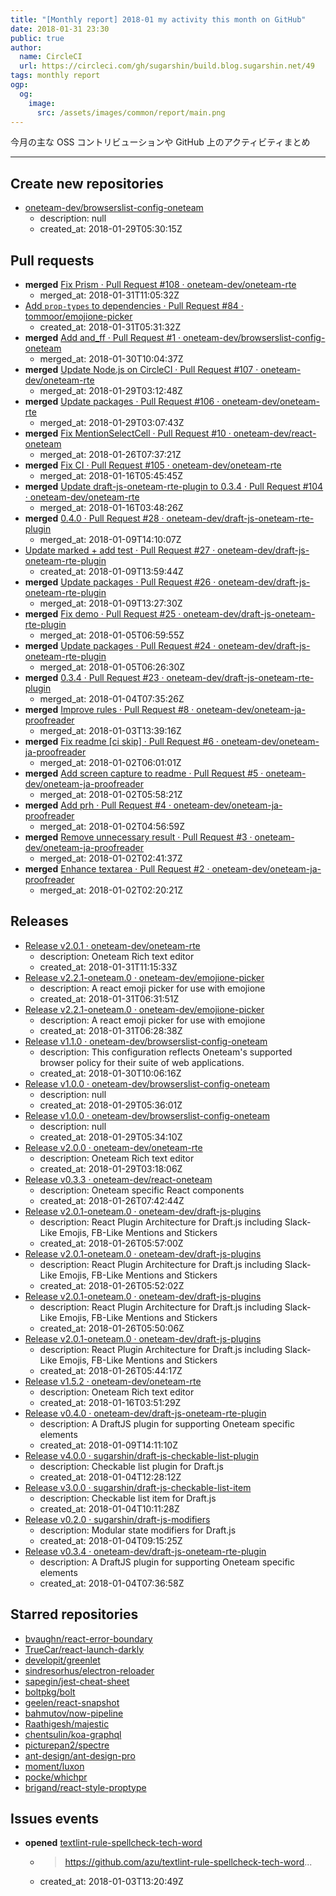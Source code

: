 ```yaml
---
title: "[Monthly report] 2018-01 my activity this month on GitHub"
date: 2018-01-31 23:30
public: true
author:
  name: CircleCI
  url: https://circleci.com/gh/sugarshin/build.blog.sugarshin.net/49
tags: monthly report
ogp:
  og:
    image:
      src: /assets/images/common/report/main.png
---
```


今月の主な OSS コントリビューションや GitHub 上のアクティビティまとめ

***

## Create new repositories

- [oneteam-dev/browserslist-config-oneteam](https://github.com/oneteam-dev/browserslist-config-oneteam)
  - description: null
  - created_at: 2018-01-29T05:30:15Z

## Pull requests

- **merged** [Fix Prism · Pull Request #108 · oneteam-dev/oneteam-rte](https://github.com/oneteam-dev/oneteam-rte/pull/108)
  - merged_at: 2018-01-31T11:05:32Z
- [Add `prop-types` to dependencies · Pull Request #84 · tommoor/emojione-picker](https://github.com/tommoor/emojione-picker/pull/84)
  - created_at: 2018-01-31T05:31:32Z
- **merged** [Add and_ff · Pull Request #1 · oneteam-dev/browserslist-config-oneteam](https://github.com/oneteam-dev/browserslist-config-oneteam/pull/1)
  - merged_at: 2018-01-30T10:04:37Z
- **merged** [Update Node.js on CircleCI · Pull Request #107 · oneteam-dev/oneteam-rte](https://github.com/oneteam-dev/oneteam-rte/pull/107)
  - merged_at: 2018-01-29T03:12:48Z
- **merged** [Update packages · Pull Request #106 · oneteam-dev/oneteam-rte](https://github.com/oneteam-dev/oneteam-rte/pull/106)
  - merged_at: 2018-01-29T03:07:43Z
- **merged** [Fix MentionSelectCell · Pull Request #10 · oneteam-dev/react-oneteam](https://github.com/oneteam-dev/react-oneteam/pull/10)
  - merged_at: 2018-01-26T07:37:21Z
- **merged** [Fix CI · Pull Request #105 · oneteam-dev/oneteam-rte](https://github.com/oneteam-dev/oneteam-rte/pull/105)
  - merged_at: 2018-01-16T05:45:45Z
- **merged** [Update draft-js-oneteam-rte-plugin to 0.3.4 · Pull Request #104 · oneteam-dev/oneteam-rte](https://github.com/oneteam-dev/oneteam-rte/pull/104)
  - merged_at: 2018-01-16T03:48:26Z
- **merged** [0.4.0 · Pull Request #28 · oneteam-dev/draft-js-oneteam-rte-plugin](https://github.com/oneteam-dev/draft-js-oneteam-rte-plugin/pull/28)
  - merged_at: 2018-01-09T14:10:07Z
- [Update marked + add test · Pull Request #27 · oneteam-dev/draft-js-oneteam-rte-plugin](https://github.com/oneteam-dev/draft-js-oneteam-rte-plugin/pull/27)
  - created_at: 2018-01-09T13:59:44Z
- **merged** [Update packages · Pull Request #26 · oneteam-dev/draft-js-oneteam-rte-plugin](https://github.com/oneteam-dev/draft-js-oneteam-rte-plugin/pull/26)
  - merged_at: 2018-01-09T13:27:30Z
- **merged** [Fix demo · Pull Request #25 · oneteam-dev/draft-js-oneteam-rte-plugin](https://github.com/oneteam-dev/draft-js-oneteam-rte-plugin/pull/25)
  - merged_at: 2018-01-05T06:59:55Z
- **merged** [Update packages · Pull Request #24 · oneteam-dev/draft-js-oneteam-rte-plugin](https://github.com/oneteam-dev/draft-js-oneteam-rte-plugin/pull/24)
  - merged_at: 2018-01-05T06:26:30Z
- **merged** [0.3.4 · Pull Request #23 · oneteam-dev/draft-js-oneteam-rte-plugin](https://github.com/oneteam-dev/draft-js-oneteam-rte-plugin/pull/23)
  - merged_at: 2018-01-04T07:35:26Z
- **merged** [Improve rules · Pull Request #8 · oneteam-dev/oneteam-ja-proofreader](https://github.com/oneteam-dev/oneteam-ja-proofreader/pull/8)
  - merged_at: 2018-01-03T13:39:16Z
- **merged** [Fix readme [ci skip] · Pull Request #6 · oneteam-dev/oneteam-ja-proofreader](https://github.com/oneteam-dev/oneteam-ja-proofreader/pull/6)
  - merged_at: 2018-01-02T06:01:01Z
- **merged** [Add screen capture to readme · Pull Request #5 · oneteam-dev/oneteam-ja-proofreader](https://github.com/oneteam-dev/oneteam-ja-proofreader/pull/5)
  - merged_at: 2018-01-02T05:58:21Z
- **merged** [Add prh · Pull Request #4 · oneteam-dev/oneteam-ja-proofreader](https://github.com/oneteam-dev/oneteam-ja-proofreader/pull/4)
  - merged_at: 2018-01-02T04:56:59Z
- **merged** [Remove unnecessary result · Pull Request #3 · oneteam-dev/oneteam-ja-proofreader](https://github.com/oneteam-dev/oneteam-ja-proofreader/pull/3)
  - merged_at: 2018-01-02T02:41:37Z
- **merged** [Enhance textarea · Pull Request #2 · oneteam-dev/oneteam-ja-proofreader](https://github.com/oneteam-dev/oneteam-ja-proofreader/pull/2)
  - merged_at: 2018-01-02T02:20:21Z

## Releases

- [Release v2.0.1 · oneteam-dev/oneteam-rte](https://github.com/oneteam-dev/oneteam-rte/releases/tag/v2.0.1)
  - description: Oneteam Rich text editor
  - created_at: 2018-01-31T11:15:33Z
- [Release v2.2.1-oneteam.0 · oneteam-dev/emojione-picker](https://github.com/oneteam-dev/emojione-picker/releases/tag/v2.2.1-oneteam.0)
  - description: A react emoji picker for use with emojione
  - created_at: 2018-01-31T06:31:51Z
- [Release v2.2.1-oneteam.0 · oneteam-dev/emojione-picker](https://github.com/oneteam-dev/emojione-picker/releases/tag/v2.2.1-oneteam.0)
  - description: A react emoji picker for use with emojione
  - created_at: 2018-01-31T06:28:38Z
- [Release v1.1.0 · oneteam-dev/browserslist-config-oneteam](https://github.com/oneteam-dev/browserslist-config-oneteam/releases/tag/v1.1.0)
  - description: This configuration reflects Oneteam's supported browser policy for their suite of web applications.
  - created_at: 2018-01-30T10:06:16Z
- [Release v1.0.0 · oneteam-dev/browserslist-config-oneteam](https://github.com/oneteam-dev/browserslist-config-oneteam/releases/tag/v1.0.0)
  - description: null
  - created_at: 2018-01-29T05:36:01Z
- [Release v1.0.0 · oneteam-dev/browserslist-config-oneteam](https://github.com/oneteam-dev/browserslist-config-oneteam/releases/tag/v1.0.0)
  - description: null
  - created_at: 2018-01-29T05:34:10Z
- [Release v2.0.0 · oneteam-dev/oneteam-rte](https://github.com/oneteam-dev/oneteam-rte/releases/tag/v2.0.0)
  - description: Oneteam Rich text editor
  - created_at: 2018-01-29T03:18:06Z
- [Release v0.3.3 · oneteam-dev/react-oneteam](https://github.com/oneteam-dev/react-oneteam/releases/tag/v0.3.3)
  - description: Oneteam specific React components
  - created_at: 2018-01-26T07:42:44Z
- [Release v2.0.1-oneteam.0 · oneteam-dev/draft-js-plugins](https://github.com/oneteam-dev/draft-js-plugins/releases/tag/v2.0.1-oneteam.0)
  - description: React Plugin Architecture for Draft.js including Slack-Like Emojis, FB-Like Mentions and Stickers
  - created_at: 2018-01-26T05:57:00Z
- [Release v2.0.1-oneteam.0 · oneteam-dev/draft-js-plugins](https://github.com/oneteam-dev/draft-js-plugins/releases/tag/v2.0.1-oneteam.0)
  - description: React Plugin Architecture for Draft.js including Slack-Like Emojis, FB-Like Mentions and Stickers
  - created_at: 2018-01-26T05:52:02Z
- [Release v2.0.1-oneteam.0 · oneteam-dev/draft-js-plugins](https://github.com/oneteam-dev/draft-js-plugins/releases/tag/v2.0.1-oneteam.0)
  - description: React Plugin Architecture for Draft.js including Slack-Like Emojis, FB-Like Mentions and Stickers
  - created_at: 2018-01-26T05:50:06Z
- [Release v2.0.1-oneteam.0 · oneteam-dev/draft-js-plugins](https://github.com/oneteam-dev/draft-js-plugins/releases/tag/v2.0.1-oneteam.0)
  - description: React Plugin Architecture for Draft.js including Slack-Like Emojis, FB-Like Mentions and Stickers
  - created_at: 2018-01-26T05:44:17Z
- [Release v1.5.2 · oneteam-dev/oneteam-rte](https://github.com/oneteam-dev/oneteam-rte/releases/tag/v1.5.2)
  - description: Oneteam Rich text editor
  - created_at: 2018-01-16T03:51:29Z
- [Release v0.4.0 · oneteam-dev/draft-js-oneteam-rte-plugin](https://github.com/oneteam-dev/draft-js-oneteam-rte-plugin/releases/tag/v0.4.0)
  - description: A DraftJS plugin for supporting Oneteam specific elements
  - created_at: 2018-01-09T14:11:10Z
- [Release v4.0.0 · sugarshin/draft-js-checkable-list-plugin](https://github.com/sugarshin/draft-js-checkable-list-plugin/releases/tag/v4.0.0)
  - description: Checkable list plugin for Draft.js
  - created_at: 2018-01-04T12:28:12Z
- [Release v3.0.0 · sugarshin/draft-js-checkable-list-item](https://github.com/sugarshin/draft-js-checkable-list-item/releases/tag/v3.0.0)
  - description: Checkable list item for Draft.js
  - created_at: 2018-01-04T10:11:28Z
- [Release v0.2.0 · sugarshin/draft-js-modifiers](https://github.com/sugarshin/draft-js-modifiers/releases/tag/v0.2.0)
  - description: Modular state modifiers for Draft.js
  - created_at: 2018-01-04T09:15:25Z
- [Release v0.3.4 · oneteam-dev/draft-js-oneteam-rte-plugin](https://github.com/oneteam-dev/draft-js-oneteam-rte-plugin/releases/tag/v0.3.4)
  - description: A DraftJS plugin for supporting Oneteam specific elements
  - created_at: 2018-01-04T07:36:58Z

## Starred repositories

- [bvaughn/react-error-boundary](https://github.com/bvaughn/react-error-boundary)
- [TrueCar/react-launch-darkly](https://github.com/TrueCar/react-launch-darkly)
- [developit/greenlet](https://github.com/developit/greenlet)
- [sindresorhus/electron-reloader](https://github.com/sindresorhus/electron-reloader)
- [sapegin/jest-cheat-sheet](https://github.com/sapegin/jest-cheat-sheet)
- [boltpkg/bolt](https://github.com/boltpkg/bolt)
- [geelen/react-snapshot](https://github.com/geelen/react-snapshot)
- [bahmutov/now-pipeline](https://github.com/bahmutov/now-pipeline)
- [Raathigesh/majestic](https://github.com/Raathigesh/majestic)
- [chentsulin/koa-graphql](https://github.com/chentsulin/koa-graphql)
- [picturepan2/spectre](https://github.com/picturepan2/spectre)
- [ant-design/ant-design-pro](https://github.com/ant-design/ant-design-pro)
- [moment/luxon](https://github.com/moment/luxon)
- [pocke/whichpr](https://github.com/pocke/whichpr)
- [brigand/react-style-proptype](https://github.com/brigand/react-style-proptype)

## Issues events

- **opened** [textlint-rule-spellcheck-tech-word](https://github.com/oneteam-dev/oneteam-ja-proofreader/issues/7)
  - > https://github.com/azu/textlint-rule-spellcheck-tech-word...
  - created_at: 2018-01-03T13:20:49Z
